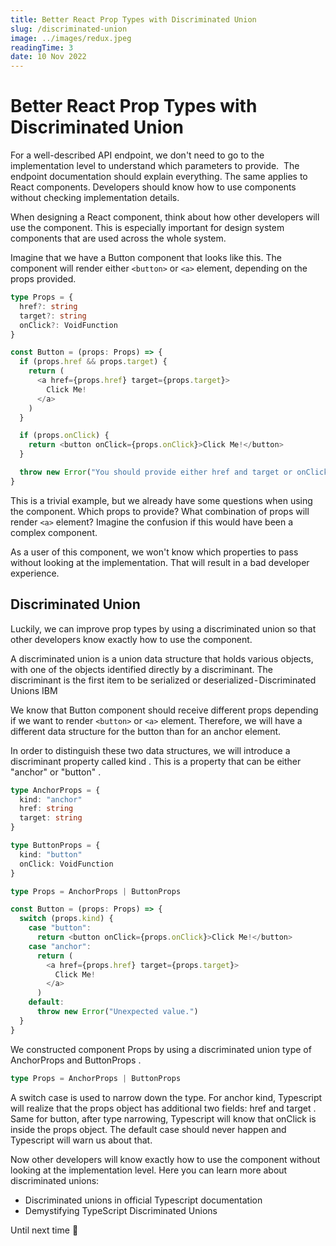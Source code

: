 ```yaml
---
title: Better React Prop Types with Discriminated Union
slug: /discriminated-union
image: ../images/redux.jpeg
readingTime: 3
date: 10 Nov 2022
---
```


# Better React Prop Types with Discriminated Union

For a well-described API endpoint, we don't need to go to the implementation level to understand which parameters to provide. 
The endpoint documentation should explain everything.
The same applies to React components.
Developers should know how to use components without checking implementation details.

When designing a React component, think about how other developers will use the component.
This is especially important for design system components that are used across the whole system.

Imagine that we have a Button component that looks like this.
The component will render either `<button>` or `<a>` element, depending on the props provided.

```ts
type Props = {
  href?: string
  target?: string
  onClick?: VoidFunction
}

const Button = (props: Props) => {
  if (props.href && props.target) {
    return (
      <a href={props.href} target={props.target}>
        Click Me!
      </a>
    )
  }

  if (props.onClick) {
    return <button onClick={props.onClick}>Click Me!</button>
  }

  throw new Error("You should provide either href and target or onClick prop.")
}
```

This is a trivial example, but we already have some questions when using the component.
Which props to provide? What combination of props will render `<a>` element?
Imagine the confusion if this would have been a complex component.

As a user of this component, we won't know which properties to pass without looking at the implementation.
That will result in a bad developer experience.

## Discriminated Union

Luckily, we can improve prop types by using a discriminated union so that other developers know exactly how to use the component.

A discriminated union is a union data structure that holds various objects, with one of the objects identified directly by a discriminant.
The discriminant is the first item to be serialized or deserialized - Discriminated Unions IBM

We know that Button component should receive different props depending if we want to render `<button>` or `<a>` element.
Therefore, we will have a different data structure for the button than for an anchor element.

In order to distinguish these two data structures, we will introduce a discriminant property called kind .
This is a property that can be either "anchor" or "button" .

```ts
type AnchorProps = {
  kind: "anchor"
  href: string
  target: string
}

type ButtonProps = {
  kind: "button"
  onClick: VoidFunction
}

type Props = AnchorProps | ButtonProps

const Button = (props: Props) => {
  switch (props.kind) {
    case "button":
      return <button onClick={props.onClick}>Click Me!</button>
    case "anchor":
      return (
        <a href={props.href} target={props.target}>
          Click Me!
        </a>
      )
    default:
      throw new Error("Unexpected value.")
  }
}
```

We constructed component Props by using a discriminated union type of AnchorProps and ButtonProps .

```ts
type Props = AnchorProps | ButtonProps
```

A switch case is used to narrow down the type. For anchor kind, Typescript will realize that the props object has additional two fields: href and target .
Same for button, after type narrowing, Typescript will know that onClick is inside the props object.
The default case should never happen and Typescript will warn us about that.

Now other developers will know exactly how to use the component without looking at the implementation level.
Here you can learn more about discriminated unions:

- Discriminated unions in official Typescript documentation
- Demystifying TypeScript Discriminated Unions

Until next time 👋

